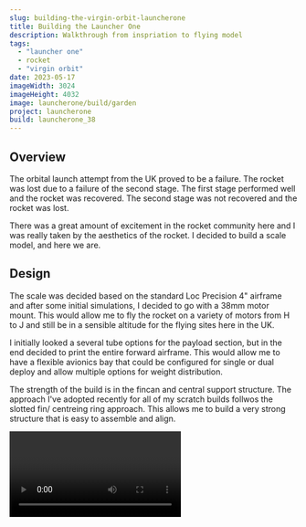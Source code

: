 ```yaml
---
slug: building-the-virgin-orbit-launcherone
title: Building the Launcher One
description: Walkthrough from inspriation to flying model 
tags:
  - "launcher one"
  - rocket
  - "virgin orbit"
date: 2023-05-17
imageWidth: 3024
imageHeight: 4032
image: launcherone/build/garden
project: launcherone
build: launcherone_38
---
```


## Overview

The orbital launch attempt from the UK proved to be a failure. The rocket was
lost due to a failure of the second stage. The first stage performed well and
the rocket was recovered. The second stage was not recovered and the rocket
was lost.

There was a great amount of excitement in the rocket community here and I was
really taken by the aesthetics of the rocket. I decided to build a scale
model, and here we are.

## Design

The scale was decided based on the standard Loc Precision 4" airframe and
after some initial simulations, I decided to go with a 38mm motor mount.
This would allow me to fly the rocket on a variety of motors from H to J
and still be in a sensible altitude for the flying sites here in the UK.

I initially looked a several tube options for the payload section, but in
the end decided to print the entire forward airframe. This would allow me
to have a flexible avionics bay that could be configured for single or dual
deploy and allow multiple options for weight distribution.

<BlogImage
  src='launcherone/build/cutaway'
  alt='cutaway'
  className='mx-auto'
  crop='fill'
/>

The strength of the build is in the fincan and central support structure.
The approach I've adopted recently for all of my scratch builds follwos the
slotted fin/ centreing ring approach. This allows me to build a very strong
structure that is easy to assemble and align.

<Video id='pZEoVOQLOBE' caption='The maiden launch'/>

and _that_ was it
